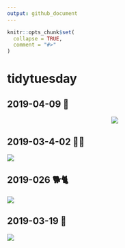 ```yaml
---
output: github_document
---
```


<!-- README.md is generated from README.Rmd. Please edit that file -->

```r
knitr::opts_chunk$set(
  collapse = TRUE,
  comment = "#>"
)
```

# tidytuesday


## 2019-04-09 🎾 


<center>
<img src="plots/plot_2019-04-09.gif" align="center"/>
</center>
## 2019-03-4-02 🚴🏻

<img src="plots/plot_2019-04-02.png" align="center"/>

## 2019-026 🐕🐈

<img src="plots/plot_2019-03-26.png" align="center"/>

## 2019-03-19 🚓

<img src="plots/plot_2019-03-19.png" align="center"/>
